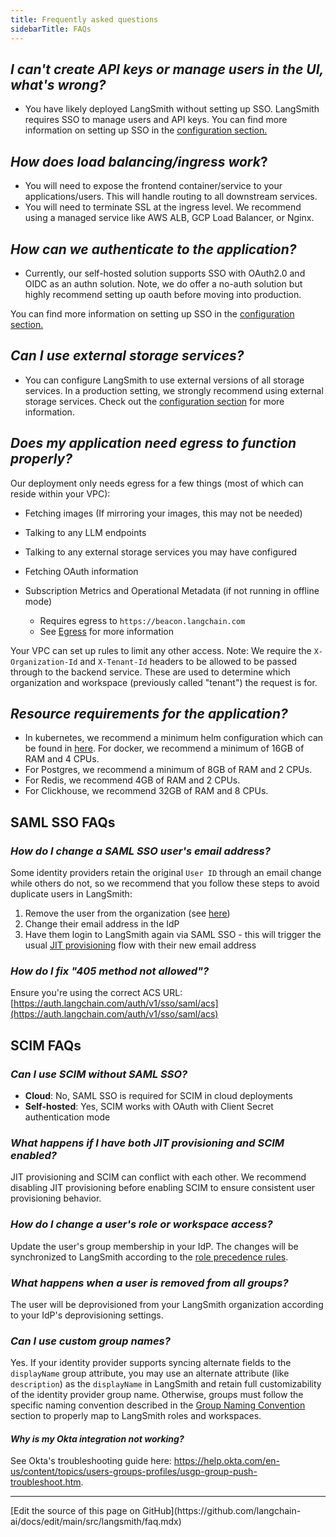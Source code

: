 ```yaml
---
title: Frequently asked questions
sidebarTitle: FAQs
---
```


## *I can't create API keys or manage users in the UI, what's wrong?*

* You have likely deployed LangSmith without setting up SSO. LangSmith requires SSO to manage users and API keys. You can find more information on setting up SSO in the [configuration section.](/langsmith/self-host-sso)

## *How does load balancing/ingress work*?

* You will need to expose the frontend container/service to your applications/users. This will handle routing to all downstream services.
* You will need to terminate SSL at the ingress level. We recommend using a managed service like AWS ALB, GCP Load Balancer, or Nginx.

## *How can we authenticate to the application?*

* Currently, our self-hosted solution supports SSO with OAuth2.0 and OIDC as an authn solution. Note, we do offer a no-auth solution but highly recommend setting up oauth before moving into production.

You can find more information on setting up SSO in the [configuration section.](/langsmith/self-host-sso)

## *Can I use external storage services?*

* You can configure LangSmith to use external versions of all storage services. In a production setting, we strongly recommend using external storage services. Check out the [configuration section](/langsmith/architectural-overview) for more information.

## *Does my application need egress to function properly?*

Our deployment only needs egress for a few things (most of which can reside within your VPC):

* Fetching images (If mirroring your images, this may not be needed)

* Talking to any LLM endpoints

* Talking to any external storage services you may have configured

* Fetching OAuth information

* Subscription Metrics and Operational Metadata (if not running in offline mode)

  * Requires egress to `https://beacon.langchain.com`
  * See [Egress](/langsmith/self-host-egress) for more information

Your VPC can set up rules to limit any other access. Note: We require the `X-Organization-Id` and `X-Tenant-Id` headers to be allowed to be passed through to the backend service. These are used to determine which organization and workspace (previously called "tenant") the request is for.

## *Resource requirements for the application?*

* In kubernetes, we recommend a minimum helm configuration which can be found in [here](https://github.com/langchain-ai/helm/blob/main/charts/langsmith/examples/medium_size.yaml). For docker, we recommend a minimum of 16GB of RAM and 4 CPUs.
* For Postgres, we recommend a minimum of 8GB of RAM and 2 CPUs.
* For Redis, we recommend 4GB of RAM and 2 CPUs.
* For Clickhouse, we recommend 32GB of RAM and 8 CPUs.

## SAML SSO FAQs

### *How do I change a SAML SSO user's email address?*

Some identity providers retain the original `User ID` through an email change while others do not, so we recommend that you follow these steps to avoid duplicate users in LangSmith:

1. Remove the user from the organization (see [here](/langsmith/set-up-a-workspace#manage-users))
2. Change their email address in the IdP
3. Have them login to LangSmith again via SAML SSO - this will trigger the usual [JIT provisioning](#just-in-time-jit-provisioning) flow with their new email address

### *How do I fix "405 method not allowed"?*

Ensure you're using the correct ACS URL: [https://auth.langchain.com/auth/v1/sso/saml/acs](https://auth.langchain.com/auth/v1/sso/saml/acs)

## SCIM FAQs

### *Can I use SCIM without SAML SSO?*

* **Cloud**: No, SAML SSO is required for SCIM in cloud deployments
* **Self-hosted**: Yes, SCIM works with OAuth with Client Secret authentication mode

### *What happens if I have both JIT provisioning and SCIM enabled?*

JIT provisioning and SCIM can conflict with each other. We recommend disabling JIT provisioning before enabling SCIM to ensure consistent user provisioning behavior.

### *How do I change a user's role or workspace access?*

Update the user's group membership in your IdP. The changes will be synchronized to LangSmith according to the [role precedence rules](#role-precedence).

### *What happens when a user is removed from all groups?*

The user will be deprovisioned from your LangSmith organization according to your IdP's deprovisioning settings.

### *Can I use custom group names?*

Yes. If your identity provider supports syncing alternate fields to the `displayName` group attribute, you may use an alternate attribute (like `description`) as the `displayName` in LangSmith and retain full customizability of the identity provider group name. Otherwise, groups must follow the specific naming convention described in the [Group Naming Convention](#group-naming-convention) section to properly map to LangSmith roles and workspaces.

#### _Why is my Okta integration not working?_

See Okta's troubleshooting guide here: https://help.okta.com/en-us/content/topics/users-groups-profiles/usgp-group-push-troubleshoot.htm.

---

<Callout icon="pen-to-square" iconType="regular">
  [Edit the source of this page on GitHub](https://github.com/langchain-ai/docs/edit/main/src/langsmith/faq.mdx)
</Callout>
